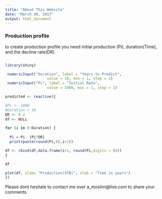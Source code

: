 ```yaml
---
title: "About This Website"
date: "March 30, 2017"
output: html_document
---
```

############################################


###  **Production profile**

to create production profile you need initial production (Pi), duration(Time), and the decline rate(DR) 

```r

```

```r
library(shiny)

 numericInput("Duration", label = "Years to Predict", 
                   value = 10, min = 1, step = 1)
 numericInput("Pi", label = "Initial Rate", 
                   value = 1000, min = 1, step = 1)

predicted <- reactive({

#Pi <- 1000
#Duration = 10
DR <- 0.2
df <- NULL

for (i in 0:Duration) {
  
  Pi = Pi- (Pi*DR)
  print(paste(round(Pi,0),i+1))

df <- rbind(df,data.frame(i+1, round(Pi,digits = 0)))
}

df

plot(df, ylab= "Production(STB)", xlab = "Time in years")
})
```


############################################

Please dont hesitate to contact me over a_moslim@live.com to share your comments. 